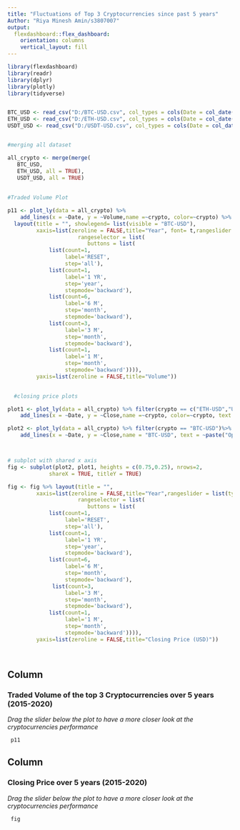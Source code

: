 ---
title: "Fluctuations of Top 3 Cryptocurrencies since past 5 years"
Author: "Riya Minesh Amin/s3807007"
output: 
  flexdashboard::flex_dashboard:
    orientation: columns
    vertical_layout: fill
---

```{r setup, include=FALSE}
library(flexdashboard)
library(readr)
library(dplyr)
library(plotly)
library(tidyverse)


BTC_USD <- read_csv("D:/BTC-USD.csv", col_types = cols(Date = col_date(format = "%m/%d/%Y")))
ETH_USD <- read_csv("D:/ETH-USD.csv", col_types = cols(Date = col_date(format = "%m/%d/%Y")))
USDT_USD <- read_csv("D:/USDT-USD.csv", col_types = cols(Date = col_date(format = "%m/%d/%Y")))


#merging all dataset

all_crypto <- merge(merge(
   BTC_USD,
   ETH_USD, all = TRUE),
   USDT_USD, all = TRUE)
 
 
#Traded Volume Plot

p11 <- plot_ly(data = all_crypto) %>% 
    add_lines(x = ~Date, y = ~Volume,name =~crypto, color=~crypto) %>% 
  layout(title = "", showlegend= list(visible = "BTC-USD"),
         xaxis=list(zeroline = FALSE,title="Year", font= t,rangeslider = list(type = "date"),
                      rangeselector = list(
                         buttons = list(
             list(count=1,
                  label='RESET',
                  step='all'),
             list(count=1,
                  label='1 YR',
                  step='year',
                  stepmode='backward'),
             list(count=6,
                  label='6 M',
                  step='month',
                  stepmode='backward'),
             list(count=3,
                  label='3 M',
                  step='month',
                  stepmode='backward'),
             list(count=1,
                  label='1 M',
                  step='month',
                  stepmode='backward')))),
         yaxis=list(zeroline = FALSE,title="Volume"))

  
  #closing price plots

plot1 <- plot_ly(data = all_crypto) %>% filter(crypto == c("ETH-USD","USDT-USD"))%>%
    add_lines(x = ~Date, y = ~Close,name =~crypto, color=~crypto, text = ~paste("Open:", Open, "High:", High, "Low:", Low ))  %>% layout(yaxis = list(title = "Closing price (USD)"))

plot2 <- plot_ly(data = all_crypto) %>% filter(crypto == "BTC-USD")%>%
    add_lines(x = ~Date, y = ~Close,name = "BTC-USD", text = ~paste("Open:", Open, "High:", High, "Low:", Low )) 



# subplot with shared x axis
fig <- subplot(plot2, plot1, heights = c(0.75,0.25), nrows=2,
             shareX = TRUE, titleY = TRUE)

fig <- fig %>% layout(title = "",
         xaxis=list(zeroline = FALSE,title="Year",rangeslider = list(type = "date"),
                      rangeselector = list(
                         buttons = list(
             list(count=1,
                  label='RESET',
                  step='all'),
             list(count=1,
                  label='1 YR',
                  step='year',
                  stepmode='backward'),
             list(count=6,
                  label='6 M',
                  step='month',
                  stepmode='backward'),
              list(count=3,
                  label='3 M',
                  step='month',
                  stepmode='backward'),
             list(count=1,
                  label='1 M',
                  step='month',
                  stepmode='backward')))),
         yaxis=list(zeroline = FALSE,title="Closing Price (USD)"))

 
```

Column {data-width=500}
-----------------------------------------------------------------------

### Traded Volume of the top 3 Cryptocurrencies over 5 years (2015-2020)

*Drag the slider below the plot to have a more closer look at the cryptocurrencies performance*

```{r}

 p11
```

Column {data-width=500}
-----------------------------------------------------------------------

### Closing Price over 5 years (2015-2020)
*Drag the slider below the plot to have a more closer look at the cryptocurrencies performance*

```{r}
 fig

```


